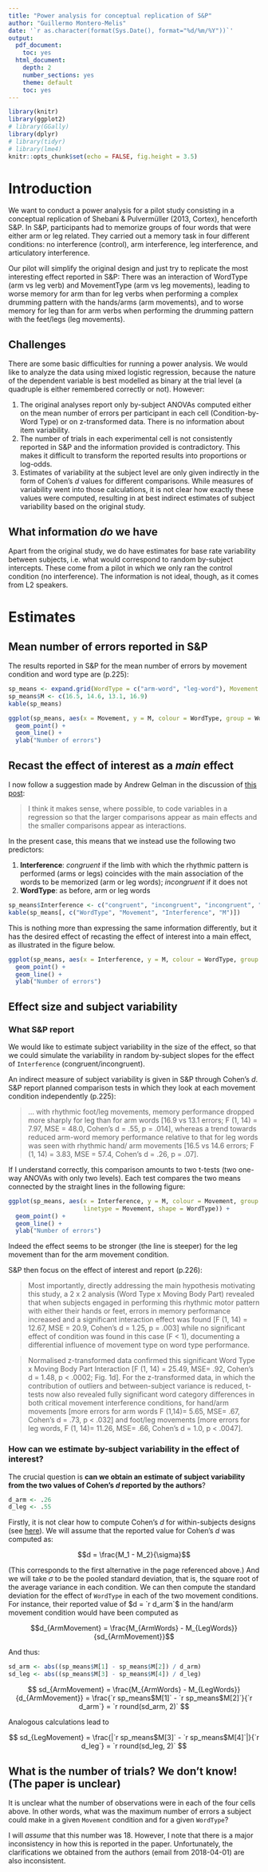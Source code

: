 ```yaml
---
title: "Power analysis for conceptual replication of S&P"
author: "Guillermo Montero-Melis"
date: '`r as.character(format(Sys.Date(), format="%d/%m/%Y"))`'
output:
  pdf_document:
    toc: yes
  html_document:
    depth: 2
    number_sections: yes
    theme: default
    toc: yes
---
```


```r
library(knitr)
library(ggplot2)
# library(GGally)
library(dplyr)
# library(tidyr)
# library(lme4)
knitr::opts_chunk$set(echo = FALSE, fig.height = 3.5)
```


Introduction
============

We want to conduct a power analysis for a pilot study consisting in a conceptual
replication of Shebani & Pulvermüller (2013, Cortex), henceforth S&P.
In S&P, participants had to memorize groups of four words that were either arm
or leg related. They carried out a memory task in four different conditions:
no interference (control), arm interference, leg interference, and articulatory
interference.

Our pilot will simplify the original design and just try to replicate the 
most interesting effect reported in S&P: There
was an interaction of WordType (arm vs leg verb) and MovementType (arm vs
leg movements), leading to worse memory for arm than for leg verbs when
performing a complex drumming pattern with the hands/arms (arm movements),
and to worse memory for leg than for arm verbs when performing the drumming
pattern with the feet/legs (leg movements).


Challenges
----------

There are some basic difficulties for running a power analysis.
We would like to analyze the data using mixed logistic regression,
because the nature of the dependent variable is best modelled as binary at
the trial level (a quadruple is either remembered correctly or not).
However:

1. The original analyses report only by-subject ANOVAs computed either on the
mean number of errors per participant in each cell (Condition-by-Word Type)
or on z-transformed data. There is no information about item variability.
2. The number of trials in each experimental cell is not consistently reported
in S&P and the information provided is contradictory. This makes it difficult
to transform the reported results into proportions or log-odds.
3. Estimates of variability at the subject level are only given indirectly
in the form of Cohen's $d$ values for different comparisons. While measures
of variability went into those calculations, it is not clear how exactly these
values were computed, resulting in at best indirect estimates of subject
variability based on the original study.


What information *do* we have
---------------------------

Apart from the original study, we do have estimates for base rate variability
between subjects, i.e. what would correspond to random by-subject intercepts.
These come from a pilot in which we only ran the control condition (no
interference). The information is not ideal, though, as it comes from L2 
speakers.



Estimates
=========


Mean number of errors reported in S&P
-------------------------------------

The results reported in S&P for the mean number of errors by movement
condition and word type are (p.225):

```r
sp_means <- expand.grid(WordType = c("arm-word", "leg-word"), Movement = c("arm", "leg"))
sp_means$M <- c(16.5, 14.6, 13.1, 16.9)
kable(sp_means)
```

```r
ggplot(sp_means, aes(x = Movement, y = M, colour = WordType, group = WordType)) +
  geom_point() +
  geom_line() +
  ylab("Number of errors")
```


Recast the effect of interest as a *main* effect
----------------------------------------------

I now follow a suggestion made by Andrew Gelman in the discussion of
[this post](https://andrewgelman.com/2018/03/15/need-16-times-sample-size-estimate-interaction-estimate-main-effect/):


> I think it makes sense, where possible, to code variables in a regression
so that the larger comparisons appear as main effects and the smaller 
comparisons appear as interactions.

In the present case, this means that we instead use the following two predictors:

1) **Interference**: *congruent* if the limb with which the rhythmic pattern is
performed (arms or legs) coincides with the main association of the words to
be memorized (arm or leg words); *incongruent* if it does not
2) **WordType**: as before, arm or leg words

```r
sp_means$Interference <- c("congruent", "incongruent", "incongruent", "congruent")
kable(sp_means[, c("WordType", "Movement", "Interference", "M")])
```

This is nothing more than expressing the same information differently, but it
has the desired effect of recasting the effect of interest into a main effect,
as illustrated in the figure below.

```r
ggplot(sp_means, aes(x = Interference, y = M, colour = WordType, group = WordType)) +
  geom_point() +
  geom_line() +
  ylab("Number of errors")
```



Effect size and subject variability
-----------------------------------

### What S&P report

We would like to estimate subject variability in the size of the effect,
so that we could simulate the variability in random by-subject slopes
for the effect of `Interference` (congruent/incongruent).

An indirect measure of subject variability is given in S&P through Cohen's $d$.
S&P report planned comparison tests in which they look at each movement
condition independently (p.225):

> ... with rhythmic foot/leg movements, memory performance dropped more sharply
for leg than for arm words 
[16.9 vs 13.1 errors; F (1, 14) = 7.97, MSE = 48.0, Cohen’s d = .55, p = .014],
whereas a trend towards reduced arm-word memory performance relative to that
for leg words was seen with rhythmic hand/ arm movements 
[16.5 vs 14.6 errors; F (1, 14) = 3.83, MSE = 57.4, Cohen’s d = .26, p = .07].

If I understand correctly, this comparison amounts to two t-tests (two one-way
ANOVAs with only two levels). Each test compares the two means connected by the
straight lines in the following figure:

```r
ggplot(sp_means, aes(x = Interference, y = M, colour = Movement, group = Movement,
                     linetype = Movement, shape = WordType)) +
  geom_point() +
  geom_line() +
  ylab("Number of errors")
```

Indeed the effect seems to be stronger (the line is steeper) for the leg 
movement than for the arm movement condition.


S&P then focus on the effect of interest and report (p.226):

> Most importantly, directly addressing the main hypothesis
motivating this study, a 2 x 2 analysis (Word Type x Moving
Body Part) revealed that when subjects engaged in performing
this rhythmic motor pattern with either their hands or feet,
errors in memory performance increased and a significant
interaction effect was found [F (1, 14) = 12.67, MSE = 20.9,
Cohen’s d = 1.25, p = .003] while no significant effect of condition
was found in this case (F < 1), documenting a differential
influence of movement type on word type performance.



> Normalised
z-transformed data confirmed this significant Word
Type x Moving Body Part Interaction [F (1, 14) = 25.49,
MSE= .92, Cohen’s d = 1.48, p < .0002; Fig. 1d]. For the z-transformed
data, in which the contribution of outliers and
between-subject variance is reduced, t-tests now also revealed
fully significant word category differences in both critical
movement interference conditions, for hand/arm movements
[more errors for arm words F (1,14)= 5.65, MSE= .67, Cohen’s
d = .73, p < .032] and foot/leg movements [more errors for leg
words, F (1, 14)= 11.26, MSE= .66, Cohen’s d = 1.0, p < .0047].

### How can we estimate by-subject variability in the effect of interest?

The crucial question is
**can we obtain an estimate of subject variability from the two values of 
Cohen's $d$ reported by the authors**?


```r
d_arm <- .26
d_leg <- .55
```


Firstly, it is not clear how to compute Cohen's *d* for within-subjects designs
(see [here](http://jakewestfall.org/blog/index.php/2016/03/25/five-different-cohens-d-statistics-for-within-subject-designs/)).
We will assume that the reported value for Cohen's *d* was computed as:

$$d = \frac{M_1 - M_2}{\sigma}$$

(This corresponds to the first alternative in the page referenced above.)
And we will take $\sigma$ to be the pooled standard deviation, that is, the 
square root of the average variance in each condition.
We can then compute the standard deviation for the effect of `WordType` in
each of the two movement conditions. For instance, their reported
value of $d = `r d_arm`$ in the hand/arm movement condition would have been
computed as

$$d_{ArmMovement} = \frac{M_{ArmWords} - M_{LegWords}}{sd_{ArmMovement}}$$

And thus:

```r
sd_arm <- abs((sp_means$M[1] - sp_means$M[2]) / d_arm)
sd_leg <- abs((sp_means$M[3] - sp_means$M[4]) / d_leg)
```


$$
sd_{ArmMovement}
= \frac{M_{ArmWords} - M_{LegWords}}{d_{ArmMovement}}
= \frac{`r sp_means$M[1]` - `r sp_means$M[2]`}{`r d_arm`}
= `r round(sd_arm, 2)`
$$

Analogous calculations lead to

$$
sd_{LegMovement}
= \frac{|`r sp_means$M[3]` - `r sp_means$M[4]`|}{`r d_leg`}
= `r round(sd_leg, 2)`
$$


What is the number of trials? We don't know! (The paper is unclear)
-----------------------------

It is unclear what the number of observations were in each of the four cells
above. In other words, what was the maximum number of errors a subject could
make in a given `Movement` condition and for a given `WordType`?

I will *assume* that this number was 18.
However, I note that there is a major inconsistency in how this is reported
in the paper. Unfortunately, the clarifications we obtained from the authors
 (email from 2018-04-01) are also inconsistent.

